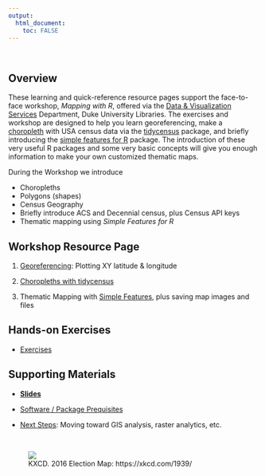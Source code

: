 ```yaml
---
output: 
  html_document:
    toc: FALSE
---
```

&nbsp;

## Overview

These learning and quick-reference resource pages support the face-to-face workshop, _Mapping with R_, offered via the [Data & Visualization Services](https://library.duke.edu/data/) Department, Duke University Libraries. The exercises and workshop are designed to help you learn georeferencing, make a  [choropleth](https://en.wikipedia.org/wiki/Choropleth_map) with USA census data via the [tidycensus](https://walkerke.github.io/tidycensus/) package, and briefly introducing the [simple features for R](http://r-spatial.github.io/sf/) package. The introduction of these very useful R packages and some very basic concepts will give you enough information to make your own customized thematic maps.

During the Workshop we introduce

- Choropleths
- Polygons (shapes)
- Census Geography
- Briefly introduce ACS and Decennial census, plus Census API keys 
- Thematic mapping using _Simple Features for R_

## Workshop Resource Page

1. [Georeferencing](01_georeference.html):  Plotting XY latitude & longitude

1. [Choropleths with tidycensus](02_choropleth.html)

1. Thematic Mapping with [Simple Features](030_thematic_sf.html), plus saving map images and files

## Hands-on Exercises

- [Exercises](exercises.html)


## Supporting Materials

- [**Slides**](slides)

- [Software / Package Prequisites](software_prereqs.html)

- [Next Steps](next.html): Moving toward GIS analysis, raster analytics, etc.


&nbsp;

<figure>![](https://imgs.xkcd.com/comics/2016_election_map.png)<figcaption>KXCD.  2016 Election Map:  https://xkcd.com/1939/</figcaption></figure><br>


